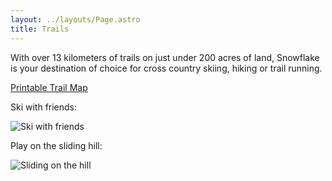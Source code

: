```yaml
---
layout: ../layouts/Page.astro
title: Trails
---
```



With over 13 kilometers of trails on just under 200 acres of land, Snowflake is your destination of choice for cross country skiing, hiking or trail running.

[Printable Trail Map](/maps/snowflake-trail-map.pdf)

Ski with friends:

<Image src={skiWithFriends} alt="Ski with friends" />

Play on the sliding hill:

<Image src={sliding} alt="Sliding on the hill" />
